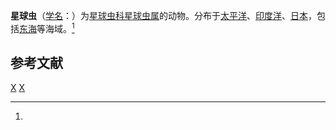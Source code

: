 {{Speciesbox
| taxon = Astrosphaera hexagonalis
| binomial_authority = ([[恩斯特·海克尔|Haeckel]], 1887)<ref name='id9044'>{{cite web| url =http://www.bioinfo.cn/db05/BjdwSpecies.php?action=view&id=9044| title =星球虫| work =《中国动物物种编目数据库》| publisher =中国科学院微生物研究所| author =中国科学院动物研究所| accessdate =2009-04-16| deadurl =yes| archiveurl =https://web.archive.org/web/20160305030106/http://www.bioinfo.cn/db05/BjdwSpecies.php?action=view&id=9044| archivedate =2016-03-05}}</ref>
}}

'''星球虫'''（[[学名|学名]]：{{lang|la|''Astrosphaera hexagonalis''}}）为[[星球虫科|星球虫科]][[星球虫属|星球虫属]]的动物。分布于[[太平洋|太平洋]]、[[印度洋|印度洋]]、[[日本|日本]]，包括[[东海|东海]]等海域。<ref name='id9044'/>

== 参考文献 ==
{{reflist}}

{{Taxonbar|from=Q11088618}}

[[Category:星球虫属|X]]
[[Category:1887年描述的动物|X]]

{{放射虫小作品}}